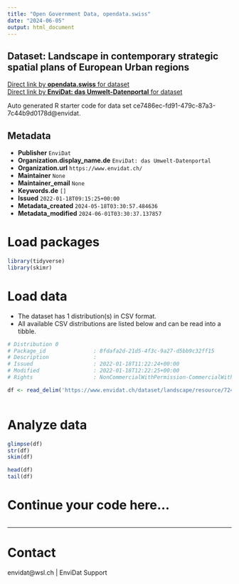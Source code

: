 ```yaml
---
title: "Open Government Data, opendata.swiss"
date: "2024-06-05"
output: html_document
---
```


## Dataset: Landscape in contemporary strategic spatial plans of European Urban regions



[Direct link by **opendata.swiss** for dataset](https://opendata.swiss/de/dataset/landscape-in-contemporary-strategic-spatial-plans-of-european-urban-regions)<br>
[Direct link by **EnviDat: das Umwelt-Datenportal** for dataset](https://www.envidat.ch/#/metadata/landscape)

Auto generated R starter code for data set ce7486ec-fd91-479c-87a3-7c44b9d0178d@envidat.

## Metadata

- **Publisher** `EnviDat`
- **Organization.display_name.de** `EnviDat: das Umwelt-Datenportal`
- **Organization.url** `https://www.envidat.ch/`
- **Maintainer** `None`
- **Maintainer_email** `None`
- **Keywords.de** `[]`
- **Issued** `2022-01-18T09:15:25+00:00`
- **Metadata_created** `2024-05-18T03:30:57.484636`
- **Metadata_modified** `2024-06-01T03:30:37.137857`


# Load packages

```r

library(tidyverse)
library(skimr)

```

# Load data

-   The dataset has 1 distribution(s) in CSV format.
-   All available CSV distributions are listed below and can be read into a tibble.

```r

# Distribution 0
# Package_id               : 8fdafa2d-21d5-4f3c-9a27-d5bb9c32ff15
# Description              : 
# Issued                   : 2022-01-18T11:22:24+00:00
# Modified                 : 2022-01-18T12:22:25+00:00
# Rights                   : NonCommercialWithPermission-CommercialWithPermission-ReferenceRequired

df <- read_delim('https://www.envidat.ch/dataset/landscape/resource/724ff9bb-68ef-4a5b-bcae-2278b1347261')



```

# Analyze data

```r

glimpse(df)
str(df)
skim(df)

head(df)
tail(df)

```

# Continue your code here...

```r

```

------------------------------------------------------------------------

# Contact

envidat@wsl.ch | EnviDat Support

